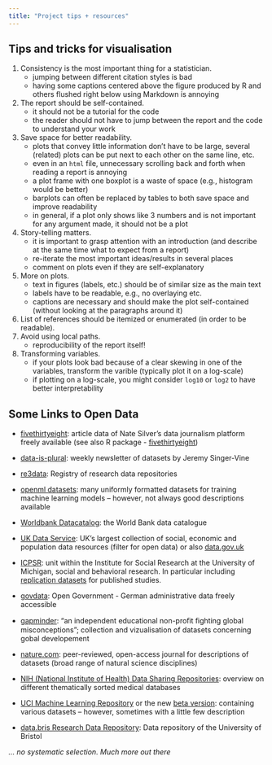 ```yaml
---
title: "Project tips + resources"
---
```


## Tips and tricks for visualisation

1. Consistency is the most important thing for a statistician.
   - jumping between different citation styles is bad
   - having some captions centered above the figure produced by R and others flushed right below using Markdown is annoying
2. The report should be self-contained.
   - it should not be a tutorial for the code 
   - the reader should not have to jump between the report and the code to understand your work
2. Save space for better readability.
   - plots that convey little information don't have to be large, several (related) plots can be put next to each other on the same line, etc.
   - even in an `html` file, unnecessary scrolling back and forth when reading a report is annoying
   - a plot frame with one boxplot is a waste of space (e.g., histogram would be better)
   - barplots can often be replaced by tables to both save space and improve readability
   - in general, if a plot only shows like 3 numbers and is not important for any argument made, it should not be a plot
3. Story-telling matters.
   - it is important to grasp attention with an introduction (and describe at the same time what to expect from a report)
   - re-iterate the most important ideas/results in several places
   - comment on plots even if they are self-explanatory
4. More on plots.
   - text in figures (labels, etc.) should be of similar size as the main text
   - labels have to be readable, e.g., no overlaying etc.
   - captions are necessary and should make the plot self-contained (without looking at the paragraphs around it)
5. List of references should be itemized or enumerated (in order to be readable).
6. Avoid using local paths.
   - reproducibility of the report itself!
7. Transforming variables.
   - if your plots look bad because of a clear skewing in one of the variables, transform the varible (typically plot it on a log-scale)
   - if plotting on a log-scale, you might consider `log10` or `log2` to have better interpretability
  


## Some Links to Open Data

- [fivethirtyeight](https://data.fivethirtyeight.com/): article data of Nate Silver's data journalism platform freely available (see also R package - [fivethirtyeight](https://cran.r-project.org/web/packages/fivethirtyeight/index.html))

- [data-is-plural](https://www.data-is-plural.com/): weekly newsletter of datasets by Jeremy Singer-Vine

- [re3data](https://www.re3data.org/): Registry of research data repositories

- [openml datasets](https://www.openml.org/): many uniformly formatted datasets for training machine learning models -- however, not always good descriptions available

- [Worldbank Datacatalog](https://datacatalog.worldbank.org/): the World Bank data catalogue

- [UK Data Service](https://beta.ukdataservice.ac.uk/datacatalogue/studies#!?Search=&Rows=10&Sort=0&DateFrom=1753&DateTo=2018&AccessFacet=Open&Page=1): UK’s largest collection of social, economic and population data resources (filter for open data) or also [data.gov.uk](https://www.data.gov.uk/)

- [ICPSR](https://www.icpsr.umich.edu): unit within the Institute for Social Research at the University of Michigan, social and behavioral research. In particular including [replication datasets](https://www.openicpsr.org/openicpsr/) for published studies.

- [govdata](https://www.govdata.de/): Open Government - German administrative data freely accessible

- [gapminder](https://www.gapminder.org/): "an independent educational non-proﬁt ﬁghting global misconceptions"; collection and vizualisation of datasets concerning gobal developement

- [nature.com](https://www.nature.com/sdata/): peer-reviewed, open-access journal for descriptions of datasets (broad range of natural science disciplines)

- [NIH (National Institute of Health) Data Sharing Repositories](https://www.nlm.nih.gov/NIHbmic/domain_specific_repositories.html): overview on different thematically sorted medical databases

- [UCI Machine Learning Repository](https://archive.ics.uci.edu/ml/datasets.php) or the new [beta version](https://archive-beta.ics.uci.edu/): containing various datasets -- however, sometimes with a little few description

- [data.bris Research Data Repository](https://data.bris.ac.uk/data/): Data repository of the University of Bristol

_... no systematic selection. Much more out there_




